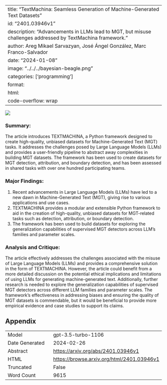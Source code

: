 
---
title: "TextMachina: Seamless Generation of Machine-Generated Text Datasets"
id: "2401.03946v1"
description: "Advancements in LLMs lead to MGT, but misuse challenges addressed by TextMachina framework."
author: Areg Mikael Sarvazyan, José Ángel González, Marc Franco-Salvador
date: "2024-01-08"
image: "../../../bayesian-beagle.png"
categories: ['programming']
format:
  html:
    code-overflow: wrap
---

![](../../../bayesian-beagle.png)

### Summary:
The article introduces TEXTMACHINA, a Python framework designed to create high-quality, unbiased datasets for Machine-Generated Text (MGT) tasks. It addresses the challenges posed by Large Language Models (LLMs) and provides a user-friendly pipeline to abstract away complexities in building MGT datasets. The framework has been used to create datasets for MGT detection, attribution, and boundary detection, and has been assessed in shared tasks with over one hundred participating teams.

### Major Findings:
1. Recent advancements in Large Language Models (LLMs) have led to a new dawn in Machine-Generated Text (MGT), giving rise to various applications and use cases.
2. TEXTMACHINA provides a modular and extensible Python framework to aid in the creation of high-quality, unbiased datasets for MGT-related tasks such as detection, attribution, or boundary detection.
3. The framework has been used to build datasets for exploring the generalization capabilities of supervised MGT detectors across LLM’s families and parameter scales.

### Analysis and Critique:
The article effectively addresses the challenges associated with the misuse of Large Language Models (LLMs) and provides a comprehensive solution in the form of TEXTMACHINA. However, the article could benefit from a more detailed discussion on the potential ethical implications and limitations of using LLMs for generating machine-generated text. Additionally, further research is needed to explore the generalization capabilities of supervised MGT detectors across different LLM families and parameter scales. The framework's effectiveness in addressing biases and ensuring the quality of MGT datasets is commendable, but it would be beneficial to provide more empirical evidence and case studies to support its claims.

## Appendix

|          |          |
|----------|----------|
| Model     | gpt-3.5-turbo-1106       |
| Date Generated     | 2024-02-26       |
| Abstract | [https://arxiv.org/abs/2401.03946v1](https://arxiv.org/abs/2401.03946v1)        |
| HTML     | [https://browse.arxiv.org/html/2401.03946v1](https://browse.arxiv.org/html/2401.03946v1)       |
| Truncated       | False       |
| Word Count       | 9615       |